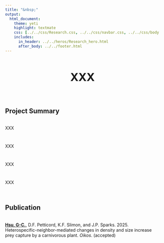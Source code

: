 ```yaml
---
title: "&nbsp;"
output:
  html_document:
    theme: yeti
    highlight: textmate
    css: [../../css/Research.css, ../../css/navbar.css, ../../css/body.css]
    includes:
      in_header: ../../heros/Research_hero.html
      after_body: ../../footer.html
---
```


<style>
h1 {text-align: center !important; 
   font-weight: bold !important; 
   font-size: 36px !important;
   line-height: 1.5em;}
   
h2 {font-weight: bold !important;} 
   
.External_link{
  border-radius: 5px;
  border: none;
  text-align: center;
  text-decoration: none;
  display: inline-block;
  width: 60px;
}

</style>

<div>
# XXX
</div>

<br>

## Project Summary
<div style="height: 0.25em;"></div>

XXX

<div style="height: 1em;"></div>

XXX

<div style="height: 1em;"></div>

XXX

<div style="height: 1em;"></div>

XXX

<br>

## Publication
<div style="height: 0.25em;"></div>

<p><b><u>Hsu, G-C.</u></b>, D.F. Petticord, K.F. Slimon, and J.P. Sparks. 2025. Heterospecific-neighbor-mediated changes in density and size increase prey capture by a carnivorous plant. <i>*Oikos*</i>. (accepted)</p>
<!-- <a class="External_link btn btn-primary btn-outline btn-xs" href="https://doi.org/10.1101/2022.01.31.478501" target="_blank">Preprint</a> -->
<!-- <a class="External_link btn btn-primary btn-outline btn-xs" href="https://github.com/GenChangHSU/2022_Earthworm_Stable_Isotope_Niche" target="_blank">GitHub</a> -->


